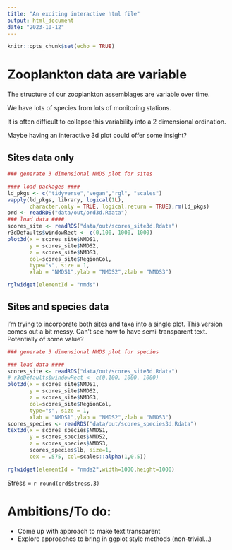 ```yaml
---
title: "An exciting interactive html file"
output: html_document
date: "2023-10-12"
---
```


```r
knitr::opts_chunk$set(echo = TRUE)
```

# Zooplankton data are variable
The structure of our zooplankton assemblages are variable over time.

We have lots of species from lots of monitoring stations.

It is often difficult to collapse this variability into a 2 dimensional ordination.

Maybe having an interactive 3d plot could offer some insight?

## Sites data only

```r
### generate 3 dimensional NMDS plot for sites

#### load packages ####
ld_pkgs <- c("tidyverse","vegan","rgl", "scales")
vapply(ld_pkgs, library, logical(1L),
       character.only = TRUE, logical.return = TRUE);rm(ld_pkgs)
ord <- readRDS("data/out/ord3d.Rdata")
### load data ####
scores_site <- readRDS("data/out/scores_site3d.Rdata")
r3dDefaults$windowRect <- c(0,100, 1000, 1000) 
plot3d(x = scores_site$NMDS1,
       y = scores_site$NMDS2,
       z = scores_site$NMDS3,
       col=scores_site$RegionCol,
       type="s", size = 1,
       xlab = "NMDS1",ylab = "NMDS2",zlab = "NMDS3")

rglwidget(elementId = "nmds")
```

## Sites and species data

I'm trying to incorporate both sites and taxa into a single plot.
This version comes out a bit messy.  Can't see how to have semi-transparent text.
Potentially of some value?

```r
### generate 3 dimensional NMDS plot for species

### load data ####
scores_site <- readRDS("data/out/scores_site3d.Rdata")
# r3dDefaults$windowRect <- c(0,100, 1000, 1000) 
plot3d(x = scores_site$NMDS1,
       y = scores_site$NMDS2,
       z = scores_site$NMDS3,
       col=scores_site$RegionCol,
       type="s", size = 1,
       xlab = "NMDS1",ylab = "NMDS2",zlab = "NMDS3")
scores_species <- readRDS("data/out/scores_species3d.Rdata")
text3d(x = scores_species$NMDS1,
       y = scores_species$NMDS2,
       z = scores_species$NMDS3,
       scores_species$lb, size=1,
       cex = .575, col=scales::alpha(1,0.5))

rglwidget(elementId = "nmds2",width=1000,height=1000)
```
Stress = `r round(ord$stress,3)`

# Ambitions/To do:
* Come up with approach to make text transparent
* Explore approaches to bring in ggplot style methods (non-trivial...)